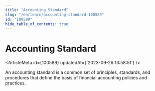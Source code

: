 ```yaml
---
title: "Accounting Standard"
slug: "/en/learn/accounting-standard-100589"
id: "100589"
hide_table_of_contents: true
---
```



# Accounting Standard

<ArticleMeta id={100589} updatedAt={'2023-09-26 13:58:51'} />
<div className='border-solid border-b border-t-0 my-4 border-[var(--ifm-color-gray-300)]' />

An accounting standard is a common set of principles, standards, and procedures that define the basis of financial accounting policies and practices.
